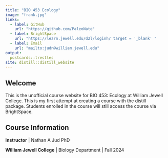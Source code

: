 ```yaml
---
title: "BIO 453 Ecology"
image: "frank.jpg"
links:
  - label: GitHub
    url: "https://github.com/PaleoNate"
  - label: BrightSpace
    url: "https://learn.jewell.edu/d2l/loginh/ target = '_blank' "
  - label: Email
    url: "mailto:judn@william.jewell.edu"
output:
  postcards::trestles
site: distill::distill_website
---
```

 
## Welcome

This is the unofficial course website for BIO 453: Ecology at William Jewell College. This is my first attempt at creating a course with the distill package. Students enrolled in the course will still access the course via BrightSpace.

## Course Information

**Instructor** | Nathan A Jud PhD

**William Jewell College** | Biology Department | Fall 2024
